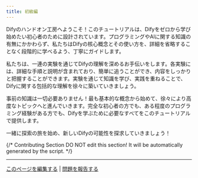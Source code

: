 ```yaml
---
title: 初級編
---
```


Difyのハンドオン工房へようこそ！このチュートリアルは、Difyをゼロから学び始めたい初心者のために設計されています。プログラミングやAIに関する知識の有無にかかわらず、私たちはDifyの核心概念とその使い方を、詳細を省略することなく段階的に学べるよう、丁寧にガイドします。

私たちは、一連の実験を通じてDifyの理解を深めるお手伝いをします。各実験には、詳細な手順と説明が含まれており、簡単に追うことができ、内容をしっかりと把握することができます。実験を通じて知識を学び、実践を重ねることで、Difyに関する包括的な理解を徐々に築いていきましょう。

事前の知識は一切必要ありません！最も基本的な概念から始めて、徐々により高度なトピックへと進んでいきます。完全な初心者の方でも、ある程度のプログラミング経験がある方でも、Difyを学ぶために必要なすべてをこのチュートリアルで提供します。

一緒に探索の旅を始め、新しいDifyの可能性を探求していきましょう！

{/*
Contributing Section
DO NOT edit this section!
It will be automatically generated by the script.
*/}

---

[このページを編集する](https://github.com/langgenius/dify-docs/edit/main/ja-jp/workshop/basic/README.mdx) | [問題を報告する](https://github.com/langgenius/dify-docs/issues/new?template=docs.yml)

